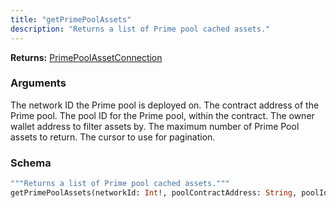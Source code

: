 ```yaml
---
title: "getPrimePoolAssets"
description: "Returns a list of Prime pool cached assets."
---
```


**Returns:** [PrimePoolAssetConnection](/api-reference/types/primepoolassetconnection)

### Arguments

<ResponseField name="networkId" type="Int!" required>
  The network ID the Prime pool is deployed on.
</ResponseField>

<ResponseField name="poolContractAddress" type="String">
  The contract address of the Prime pool.
</ResponseField>

<ResponseField name="poolId" type="String">
  The pool ID for the Prime pool, within the contract.
</ResponseField>

<ResponseField name="walletAddress" type="String">
  The owner wallet address to filter assets by.
</ResponseField>

<ResponseField name="limit" type="Int">
  The maximum number of Prime Pool assets to return.
</ResponseField>

<ResponseField name="cursor" type="String">
  The cursor to use for pagination.
</ResponseField>

### Schema


```graphql 
"""Returns a list of Prime pool cached assets."""
getPrimePoolAssets(networkId: Int!, poolContractAddress: String, poolId: String, walletAddress: String, limit: Int, cursor: String): PrimePoolAssetConnection
```
